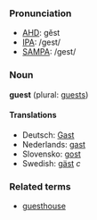 ===Pronunciation===
*[[w:AHD|AHD]]: gĕst
*[[w:IPA|IPA]]: /gest/
*[[w:SAMPA|SAMPA]]: /gest/

===Noun===
'''guest''' (plural: [[guests]])

====Translations====
*Deutsch: [[Gast]]
*Nederlands: [[gast]]
*Slovensko: [[gost]]
*Swedish: [[gäst]] ''c''

===Related terms===
*[[guesthouse]]